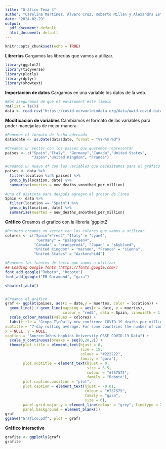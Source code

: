 ```yaml
---
title: "Gráfico Tema 3"
author: "Carolina Martínez, Álvaro Cruz, Roberto Millan y Alexandra Estela Garcia"
date: "2024-02-29"
output:
  pdf_document: default
  html_document: default
---
```


```r
knitr::opts_chunk$set(echo = TRUE)
```

**Librerías**
Cargamos las librerías que vamos a utilizar.

```r
library(ggplot2)
library(tidyverse)
library(plotly)
library(dplyr)
library(showtext)
```

**Importación de datos**
Cargamos en una variable los datos de la web.
```r
#Nos aseguramos de que el enviroment esté limpio
rm(list = ls())
data <- read.csv("https://covid.ourworldindata.org/data/owid-covid-data.csv")
```

**Modificación de variables**
Cambiamos el formato de las variables para poder manejarlas de mejor manera.

```r
#Ponemos el formato de fecha adecuado
data$date <- as.Date(data$date, format = "%Y-%m-%d")

#Creamos un vector con los paises que queremos representar
paises <- c("Spain","Italy", "Germany","Canada","United States",
            "Japan","United Kingdom", "France")

#Creamos un nuevo df con las variables que necesitamos para el gráfico
paises <- data %>% 
  filter(location %in% paises) %>%
  group_by(location, date) %>% 
  summarise(muertes = new_deaths_smoothed_per_million) 
  
#Una df distinta para después agregar el grosor de linea
Spain <- data %>% 
  filter(location == "Spain") %>%
  group_by(location, date) %>% 
  summarise(muertes = new_deaths_smoothed_per_million) 

```




**Gráfico**
Creamos el grafico con la librería 'ggplot2'

```r
#Primero creamos un vector con los colores que vamos a utilizar
colores <- c("Spain"="red2","Italy" = "cyan4",
              "Germany" = "palegreen4",
             "Canada" = "orangered4", "Japan" = "skyblue4", 
             "United Kingdom" = "maroon", "France" = "sienna",
             "United States" = "darkorchid4")

#Ponemos las fuentes de texto que vamos a utilizar
## Loading Google fonts (https://fonts.google.com/)
font_add_google("Roboto", "Roboto")
font_add_google("EB Garamond", "gara")

showtext_auto()


#Creamos el gráfico
graf <- ggplot(paises, aes(x = date,y = muertes, color = location)) +
  geom_line() + geom_line(mapping = aes(x = date, y = muertes),
                          colour = "red2", data = Spain, linewidth = 1 ) +
  scale_colour_manual(values = colores) + 
  labs(title = "Grupo T\nDaily new confirmed COVID-19 deaths per million people", 
subtitle = "7-day rolling average. For some countries the number of confirmed deaths is much lower than the true number of deaths. This is because of limited\ntesting and challenges in the attribution of the couse of death.",
x = NULL, y = NULL, 
caption = "Source:Johns Hopkins University CSSE COVID-19 Data") + 
  scale_y_continuous(breaks = seq(0,20,2)) +
  theme(plot.title = element_text(hjust = 0,
                                  size = 15, 
                                  colour = "#222222",
                                  family = "gara"),
        plot.subtitle = element_text(hjust = 0,
                                     size = 6.5,
                                     colour = "#757575",
                                     family = "Roboto"),
        plot.caption.position = "plot",
        plot.caption = element_text(hjust = -0.01,
                                    colour = "#757575",
                                    family = "gara",
                                    size = 6),
        panel.grid.major.y = element_line(colour = "grey", linetype = 2),
        panel.background = element_blank())
graf
ggsave("Grafico.pdf", plot = graf)
```


**Gráfico interactivo**

```r
grafite <- ggplotly(graf)
grafite
```




